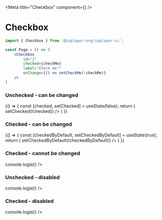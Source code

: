 
<Meta title="Checkbox" component={<Checkbox/>} />

# Checkbox

```jsx
import { Checkbox } from '@inplayer-org/inplayer-ui';

const Page = () => (
    <Checkbox 
        id="1" 
        checked={checkMe} 
        label="Check me!" 
        onChange={() => setCheckMe(!checkMe)} 
    />
)
```

### Unchecked - can be changed
<Preview withSource="open">
  <Story name="unchecked - change">
  {() => {
      const [checked, setChecked] = useState(false);
  return (
        <Checkbox 
            id="1" 
            checked={checked} 
            label="Check me!" 
            onChange={() => setChecked(!checked)} 
        />
    )
  }}
  </Story>
</Preview>

### Checked - can be changed
<Preview withSource="open">
  <Story name="checked - change">
  {() => {
      const [checkedByDefault, setCheckedByDefault] = useState(true);
  return (
        <Checkbox
            id="2"
            checked={checkedByDefault}
            label="Checked by default, can be changed"
            onChange={() => setCheckedByDefault(!checkedByDefault)}
        />
    )
  }}
  </Story>
</Preview>

### Checked - cannot be changed
<Preview withSource="open">
  <Story name="checked - cannot change">
    <Checkbox
        id="3"
        checked
        label="Checked by default, cannot be changed"
        onChange={(e) => console.log(e)}
      />
  </Story>
</Preview>

### Unchecked - disabled
<Preview withSource="open">
  <Story name="unchecked - disabled">
    <Checkbox
        disabled
        id="4"
        label="Disabled and unchecked!"
        onChange={(e) => console.log(e)}
      />
  </Story>
</Preview>

### Checked - disabled
<Preview withSource="open">
  <Story name="checked - disabled">
    <Checkbox
        disabled
        id="5"
        checked
        label="Disabled and checked!"
        onChange={(e) => console.log(e)}
      />
  </Story>
</Preview>